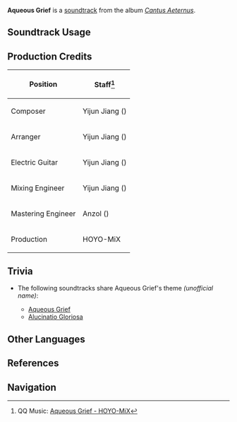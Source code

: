 {{Soundtrack Infobox
|image          = Cantus Aeternus.png
|album          = Cantus Aeternus
|disc           = 1
|number         = 10
|featured       =
|featured2      =
|featured3      =
|featured_disc  =
|featured_disc2 =
|featured_disc3 =
|youtube_id     = VQuuDTl1FPA
|spotify_id     = 7CantXqTbRHnSmOarq86I9
|previous       = Splendorous Heritage
|next           = Dissolved Dawn
}}
'''Aqueous Grief''' is a [[soundtrack]] from the album ''[[Cantus Aeternus]]''.

==Soundtrack Usage==
{{Soundtrack Usage
|location          = Sea of Bygone Eras
|quest             = 
|domain            = 
|eventgameplay     = 
|special_displayed = 
|special           = 
|teapot            = 
|mediaoriginal     =
}}
<!--
==Other Arrangements==
{{Files by Category Gallery|Media Using an Unreleased Arrangement of {{subst:#titleparts:{{subst:PAGENAME}}}} Soundtrack}}
-->
==Production Credits==
{| class="wikitable sortable"
|-
! Position
! Staff<ref>QQ Music: [https://y.qq.com/n/ryqq/songDetail/001NhmHo0kIABj {{zh|唯余潮痕}} Aqueous Grief - HOYO-MiX]</ref>
|-
! Composer
| Yijun Jiang ({{zh|姜以君}})
|-
! Arranger
| Yijun Jiang ({{zh|姜以君}})
|-
! Electric Guitar
| Yijun Jiang ({{zh|姜以君}})
|-
! Mixing Engineer
| Yijun Jiang ({{zh|姜以君}})
|-
! Mastering Engineer
| Anzol ({{zh|鸦雀有声}})
|-
! Production
| HOYO-MiX
|}

==Trivia==
* <section begin="AqueousGriefTheme" />The following soundtracks share Aqueous Grief's theme ''(unofficial name)'':
** [[Aqueous Grief]]
** [[Alucinatio Gloriosa]]<section end="AqueousGriefTheme" />

==Other Languages==
{{Other Languages|default_hidden=1
|en       = Aqueous Grief
|zhs      = 唯余潮痕
|zhs_rm   = Wéi Yú Cháohén
|zht      = 唯餘潮痕
|zht_rm   = Wéi Yú Cháohén
|zh_tl    = Only Traces of Waves Remain
|ja       = 残るものは潮痕だけ
|ja_rm    = Nokoru Mono wa Choukon Dake
|ja_tl    = Only Traces of Waves Remain
}}

==References==
{{Reflist}}

==Navigation==
{{Soundtrack Navbox|Cantus Aeternus}}